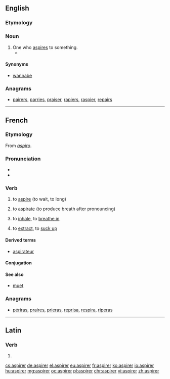 ==English==

===Etymology===
{{suffix|aspire|er|lang=en}}

===Noun===
{{en-noun}}

# One who [[aspire]]s to something.
#* {{quote-news|year=2007|date=October 4|author=Stephanie Rosenbloom|title=Calling All Alpha Kitties|work=New York Times|url=http://www.nytimes.com/2007/10/04/fashion/04atoosa.html
|passage=Yet as the Rapunzel-editor in her high tower, she said, she had begun to feel walled off from the legions of '''aspirers'''. }}

====Synonyms====
* [[wannabe]]

===Anagrams===
* [[pairers#English|pairers]], [[parries#English|parries]], [[praiser#English|praiser]], [[rapiers#English|rapiers]], [[raspier#English|raspier]], [[repairs#English|repairs]]

----

==French==

===Etymology===
From {{etyl|la|fr}} ''[[aspiro]]''.

===Pronunciation===
* {{IPA|/as.pi.ʁe/|lang=fr}}
* {{audio|Fr-aspirer.ogg|aspirer|lang=fr}}

===Verb===
{{fr-verb}}

# {{context|intransitive|followed by à|lang=fr}} to [[aspire]] (to wait, to long)
# {{context|transitive|lang=fr}} to [[aspirate]] (to produce breath after pronouncing)
# {{context|transitive|lang=fr}} to [[inhale]], to [[breathe in]]
# {{context|transitive|lang=fr}} to [[extract]], to [[suck up]]

====Derived terms====
* [[aspirateur]]

====Conjugation====
{{fr-conj-er|aspir}}

====See also====
* [[muet]]

===Anagrams===
* [[périras#French|périras]], [[praires#French|praires]], [[prieras#French|prieras]], [[reprisa#French|reprisa]], [[respira#French|respira]], [[riperas#French|riperas]]

----

==Latin==

===Verb===
{{la-verb-form|aspīrer}}

# {{conjugation of|aspīrō||1|s|pres|pass|sub|lang=la}}

[[cs:aspirer]]
[[de:aspirer]]
[[el:aspirer]]
[[eu:aspirer]]
[[fr:aspirer]]
[[ko:aspirer]]
[[io:aspirer]]
[[hu:aspirer]]
[[mg:aspirer]]
[[oc:aspirer]]
[[pl:aspirer]]
[[chr:aspirer]]
[[vi:aspirer]]
[[zh:aspirer]]